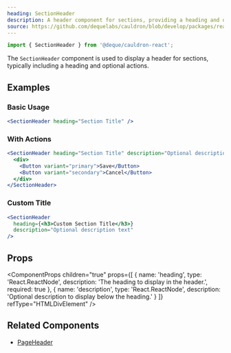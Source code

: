 ```yaml
---
heading: SectionHeader
description: A header component for sections, providing a heading and optional actions.
source: https://github.com/dequelabs/cauldron/blob/develop/packages/react/src/components/SectionHeader/SectionHeader.tsx
---
```



```js
import { SectionHeader } from '@deque/cauldron-react';
```

The `SectionHeader` component is used to display a header for sections, typically including a heading and optional actions.

## Examples

### Basic Usage

```jsx example
<SectionHeader heading="Section Title" />
```

### With Actions

```jsx example
<SectionHeader heading="Section Title" description="Optional description text">
  <div>
    <Button variant="primary">Save</Button>
    <Button variant="secondary">Cancel</Button>
  </div>
</SectionHeader>
```

### Custom Title

```jsx example
<SectionHeader
  heading={<h3>Custom Section Title</h3>}
  description="Optional description text"
/>
```

## Props

<ComponentProps
  children="true"
  props={[
    {
      name: 'heading',
      type: 'React.ReactNode',
      description: 'The heading to display in the header.',
      required: true
    },
    {
      name: 'description',
      type: 'React.ReactNode',
      description: 'Optional description to display below the heading.'
    }
  ]}
  refType="HTMLDivElement"
/>

## Related Components  

- [PageHeader](./PageHeader)  